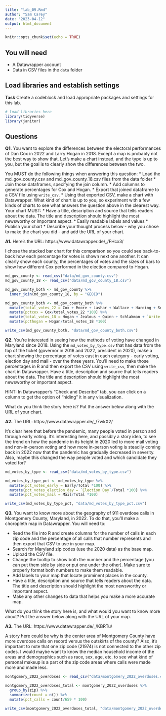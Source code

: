 ```yaml
---
title: "lab_09.Rmd"
author: "Sam Carey"
date: "2023-04-12"
output: html_document
---
```


```r
knitr::opts_chunk$set(echo = TRUE)
```

## You will need

* A Datawrapper account
* Data in CSV files in the `data` folder

## Load libraries and establish settings

**Task** Create a codeblock and load appropriate packages and settings for this lab.

```r
# load libraries here
library(tidyverse)
library(janitor)
```

## Questions

**Q1.** You want to explore the differences between the electoral performances of Dan Cox in 2022 and Larry Hogan in 2018. Except a map is probably not the best way to show that. Let's make a chart instead, and the type is up to you, but the goal is to clearly show the differences between the two.

You MUST do the following things when answering this question:
* Load the md_gov_county.csv and md_gov_county_18.csv files from the data folder
* Join those dataframes, specifying the join column. 
* Add columns to generate percentages for Cox and Hogan.
* Export that joined dataframe to a CSV file using `write_csv`.
* Using that exported CSV, make a chart with Datawrapper. What kind of chart is up to you, so experiment with a few kinds of charts to see what answers the question above in the clearest way. Your chart MUST:
  * Have a title, description and source that tells readers about the data. The title and description should highlight the most newsworthy or important aspect.
  * Easily readable labels and values
* Publish your chart
* Describe your thought process below - why you chose to make the chart you did - and add the URL of your chart.

**A1.** Here's the URL: https://www.datawrapper.de/_/FHcx3/

I chose the stacked bar chart for this comparison so you could see back-to-back how each percentage for votes is shown next one another. It can clearly show each county, the percentages of votes and the sizes of bars to show how different Cox performed in the election compared to Hogan. 

```r
md_gov_county <- read_csv("data/md_gov_county.csv")
md_gov_county_18 <- read_csv("data/md_gov_county_18.csv")

md_gov_county_both <- md_gov_county %>% 
  inner_join(md_gov_county_18, by = "GEOID")

md_gov_county_both <- md_gov_county_both %>% 
  mutate(total_votes_22 = Cox + Moore + Lashar + Wallace + Harding + Sefcik + `Write-ins.x`) %>% 
  mutate(pctcox = Cox/total_votes_22 *100) %>% 
  mutate(total_votes_18 = Hogan + Jealous + Quinn + Schlakman + `Write-ins.y`) %>% 
  mutate(pcthogan = Hogan/total_votes_18 *100)

write_csv(md_gov_county_both, "data/md_gov_county_both.csv")
```

**Q2.** You're interested in seeing how the methods of voting have changed in Maryland since 2018. Using the `md_votes_by_type.csv` that has data from the top of the ticket (governor in 2018 and 2022, president in 2020), make a chart showing the percentage of votes cast in each category - early voting, election day and mail - over the three years. You'll need to make those percentages in R and then export the CSV using `write_csv`, then make the chart in Datawrapper. Have a title, description and source that tells readers about the data. The title and description should highlight the most newsworthy or important aspect.

HINT: In Datawrapper's "Check and Describe" tab, you can click on a column to get the option of "hiding" it in any visualization.

What do you think the story here is? Put the answer below along with the URL of your chart.

**A2.** The URL: https://www.datawrapper.de/_/7wkX2/

It's clear here that before the pandemic, many people voted in person and through early voting. It's interesting here, and possibly a story idea, to see the trend on how the pandemic in its height in 2020 led to more mail voting and non-in-person voting and how more in-person voting is steadily coming back in 2022 now that the pandemic has gradually decreased in severity. Also, maybe this changed the way people voted and which candidate they voted for? 

```r
md_votes_by_type <- read_csv("data/md_votes_by_type.csv")

md_votes_by_type_pct <- md_votes_by_type %>% 
  mutate(pct_votes_early = Early/Total *100) %>% 
  mutate(pct_votes_election_day = `Election Day`/Total *100) %>% 
  mutate(pct_votes_mail = Mail/Total *100)

write_csv(md_votes_by_type_pct, "data/md_votes_by_type_pct.csv")
```


**Q3.** You want to know more about the geography of 911 overdose calls in Montgomery County, Maryland, in 2022. To do that, you'll make a choropleth map in Datawrapper. You will need to:

* Read the file into R and create columns for the number of calls in each zip code and the percentage of all calls that number represents and then export that CSV to use in your map.
* Search for Maryland zip codes (use the 2020 data) as the base map.
* Upload the CSV file.
* Change the tooltip to show both the number and the percentage (you can put them side by side or put one under the other). Make sure to properly format both numbers to make them readable.
* Add labels to your map that locate prominent places in the county.
* Have a title, description and source that tells readers about the data. The title and description should highlight the most newsworthy or important aspect.
* Make any other changes to data that helps you make a more accurate map.

What do you think the story here is, and what would you want to know more about? Put the answer below along with the URL of your map.

**A3.** The URL: https://www.datawrapper.de/_/KBRTu/

A story here could be why is the center area of Montgomery County have more overdose calls on record versus the outskirts of the county? Also, it's important to note that one zip code (21974) is not connected to the other zip codes. I would maybe want to know the median household income of the areas and demographics such as race, sex, age, etc. to see what kind of personal makeup is a part of the zip code areas where calls were made more and made less. 

```r
montgomery_2022_overdoses <- read_csv("data/montgomery_2022_overdoses.csv")

montgomery_2022_overdoses_total <- montgomery_2022_overdoses %>%
  group_by(zip) %>%
  summarize(count = n()) %>%
  mutate(pct_calls = count/659 * 100)

write_csv(montgomery_2022_overdoses_total, "data/montgomery_2022_overdoses_total.csv")
```
